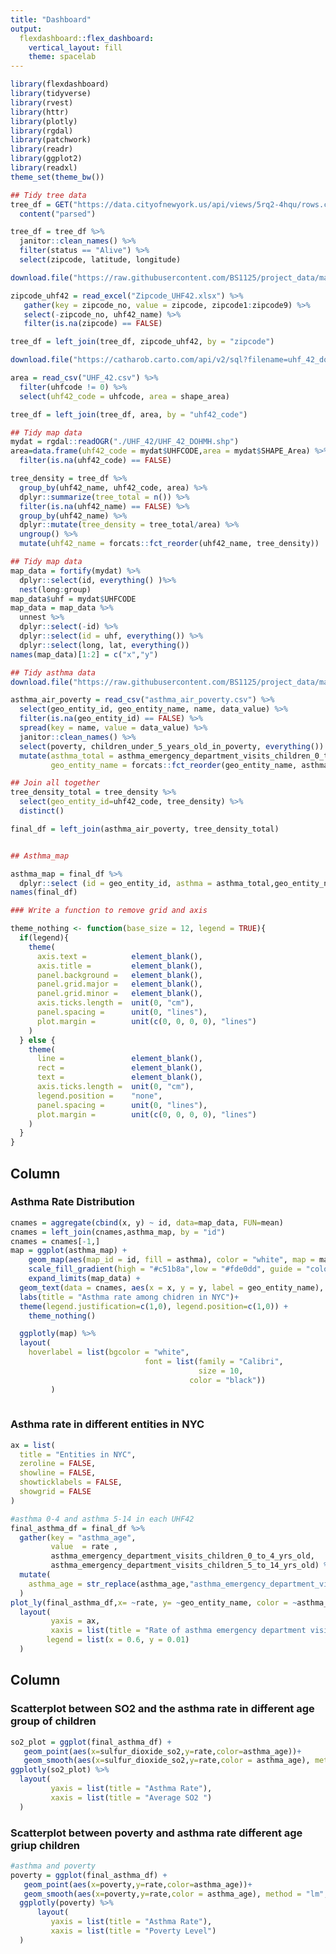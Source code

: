 ```yaml
---
title: "Dashboard"
output: 
  flexdashboard::flex_dashboard:
    vertical_layout: fill
    theme: spacelab
---
```


```r
library(flexdashboard)
library(tidyverse)
library(rvest)
library(httr)
library(plotly)
library(rgdal)
library(patchwork)
library(readr)
library(ggplot2)
library(readxl)
theme_set(theme_bw())
```

```r
## Tidy tree data
tree_df = GET("https://data.cityofnewyork.us/api/views/5rq2-4hqu/rows.csv?accessType=DOWNLOAD") %>% 
  content("parsed")

tree_df = tree_df %>%
  janitor::clean_names() %>%
  filter(status == "Alive") %>%
  select(zipcode, latitude, longitude)

download.file("https://raw.githubusercontent.com/BS1125/project_data/master/Zipcode_UHF42.xlsx",mode = "wb",destfile = "Zipcode_UHF42.xlsx")

zipcode_uhf42 = read_excel("Zipcode_UHF42.xlsx") %>%
   gather(key = zipcode_no, value = zipcode, zipcode1:zipcode9) %>%
   select(-zipcode_no, uhf42_name) %>%
   filter(is.na(zipcode) == FALSE)

tree_df = left_join(tree_df, zipcode_uhf42, by = "zipcode") 

download.file("https://catharob.carto.com/api/v2/sql?filename=uhf_42_dohmh_2009&q=SELECT+*+FROM+(select+*+from+public.uhf_42_dohmh_2009)+as+subq+&format=csv&bounds=&api_key=&skipfields=the_geom_webmercator",destfile = "UHF_42.csv")

area = read_csv("UHF_42.csv") %>%
  filter(uhfcode != 0) %>%
  select(uhf42_code = uhfcode, area = shape_area)

tree_df = left_join(tree_df, area, by = "uhf42_code")

## Tidy map data
mydat = rgdal::readOGR("./UHF_42/UHF_42_DOHMH.shp")
area=data.frame(uhf42_code = mydat$UHFCODE,area = mydat$SHAPE_Area) %>%
  filter(is.na(uhf42_code) == FALSE)

tree_density = tree_df %>%
  group_by(uhf42_name, uhf42_code, area) %>%
  dplyr::summarize(tree_total = n()) %>%
  filter(is.na(uhf42_name) == FALSE) %>%
  group_by(uhf42_name) %>%
  dplyr::mutate(tree_density = tree_total/area) %>%
  ungroup() %>%
  mutate(uhf42_name = forcats::fct_reorder(uhf42_name, tree_density))

## Tidy map data
map_data = fortify(mydat) %>%
  dplyr::select(id, everything() )%>%
  nest(long:group)
map_data$uhf = mydat$UHFCODE
map_data = map_data %>%
  unnest %>%
  dplyr::select(-id) %>%
  dplyr::select(id = uhf, everything()) %>%
  dplyr::select(long, lat, everything())
names(map_data)[1:2] = c("x","y") 

## Tidy asthma data
download.file("https://raw.githubusercontent.com/BS1125/project_data/master/asthma_pollutes_poverty.csv",mode = "wb",destfile = "asthma_air_poverty.csv")

asthma_air_poverty = read_csv("asthma_air_poverty.csv") %>%
  select(geo_entity_id, geo_entity_name, name, data_value) %>%
  filter(is.na(geo_entity_id) == FALSE) %>%
  spread(key = name, value = data_value) %>%
  janitor::clean_names() %>%
  select(poverty, children_under_5_years_old_in_poverty, everything()) %>%
  mutate(asthma_total = asthma_emergency_department_visits_children_0_to_4_yrs_old + asthma_emergency_department_visits_children_5_to_14_yrs_old,
         geo_entity_name = forcats::fct_reorder(geo_entity_name, asthma_total))

## Join all together
tree_density_total = tree_density %>%
  select(geo_entity_id=uhf42_code, tree_density) %>%
  distinct()

final_df = left_join(asthma_air_poverty, tree_density_total)


## Asthma_map

asthma_map = final_df %>%
  dplyr::select (id = geo_entity_id, asthma = asthma_total,geo_entity_name) 
names(final_df)

### Write a function to remove grid and axis

theme_nothing <- function(base_size = 12, legend = TRUE){
  if(legend){
    theme(
      axis.text =          element_blank(),
      axis.title =         element_blank(),
      panel.background =   element_blank(),
      panel.grid.major =   element_blank(),
      panel.grid.minor =   element_blank(),
      axis.ticks.length =  unit(0, "cm"),
      panel.spacing =      unit(0, "lines"),
      plot.margin =        unit(c(0, 0, 0, 0), "lines")
    )
  } else {
    theme(
      line =               element_blank(),
      rect =               element_blank(),
      text =               element_blank(),
      axis.ticks.length =  unit(0, "cm"),
      legend.position =    "none",
      panel.spacing =      unit(0, "lines"),
      plot.margin =        unit(c(0, 0, 0, 0), "lines")
    )
  }
}


```



Column {.tabset data-width=650}
-----------------------------------------------------------------------

### Asthma Rate Distribution

```r

cnames = aggregate(cbind(x, y) ~ id, data=map_data, FUN=mean)
cnames = left_join(cnames,asthma_map, by = "id")
cnames = cnames[-1,]
map = ggplot(asthma_map) +
    geom_map(aes(map_id = id, fill = asthma), color = "white", map = map_data)  +
    scale_fill_gradient(high = "#c51b8a",low = "#fde0dd", guide = "colorbar", name="Asthma Rate") +
    expand_limits(map_data) +
  geom_text(data = cnames, aes(x = x, y = y, label = geo_entity_name), size = 2) + theme_void()+
  labs(title = "Asthma rate among chidren in NYC")+
  theme(legend.justification=c(1,0), legend.position=c(1,0)) +
    theme_nothing()

  ggplotly(map) %>%
  layout(
    hoverlabel = list(bgcolor = "white", 
                              font = list(family = "Calibri", 
                                          size = 10, 
                                        color = "black"))
         )
        

```


### Asthma rate in different entities in NYC

```r
ax = list(
  title = "Entities in NYC",
  zeroline = FALSE,
  showline = FALSE,
  showticklabels = FALSE,
  showgrid = FALSE
)

#asthma 0-4 and asthma 5-14 in each UHF42
final_asthma_df = final_df %>% 
  gather(key = "asthma_age",
         value  = rate ,
         asthma_emergency_department_visits_children_0_to_4_yrs_old,
         asthma_emergency_department_visits_children_5_to_14_yrs_old) %>% 
  mutate(
    asthma_age = str_replace(asthma_age,"asthma_emergency_department_visits_","")
  ) 
plot_ly(final_asthma_df,x= ~rate, y= ~geo_entity_name, color = ~asthma_age, type = 'bar',orientation = "h") %>%
  layout(
         yaxis = ax,
         xaxis = list(title = "Rate of asthma emergency department visits"),
        legend = list(x = 0.6, y = 0.01)
  )
```

Column {data-width=550}
-----------------------------------------------------------------------
### Scatterplot between SO2 and the asthma rate in  different age group of children

```r
so2_plot = ggplot(final_asthma_df) +
   geom_point(aes(x=sulfur_dioxide_so2,y=rate,color=asthma_age))+
   geom_smooth(aes(x=sulfur_dioxide_so2,y=rate,color = asthma_age), method = "lm",se=F)+theme(legend.position = "none")
ggplotly(so2_plot) %>% 
  layout(
         yaxis = list(title = "Asthma Rate"),
         xaxis = list(title = "Average SO2 ")
  )
```


### Scatterplot between poverty and asthma rate different age griup children

```r
#asthma and poverty
poverty = ggplot(final_asthma_df) +
   geom_point(aes(x=poverty,y=rate,color=asthma_age))+
   geom_smooth(aes(x=poverty,y=rate,color = asthma_age), method = "lm",se=F)+theme(legend.position = "none")
  ggplotly(poverty) %>% 
      layout(
         yaxis = list(title = "Asthma Rate"),
         xaxis = list(title = "Poverty Level")
  )

```

